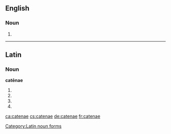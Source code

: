 ==English==

===Noun===
{{head|en|noun plural form}}

# {{plural of|catena|lang=en}}

----

==Latin==

===Noun===
'''catēnae''' {{g|f}}

# {{inflection of|catēna||gen|s|lang=la}}
# {{inflection of|catēna||dat|s|lang=la}}
# {{inflection of|catēna||nom|p|lang=la}}
# {{inflection of|catēna||voc|p|lang=la}}

[[Category:Latin noun forms]]

[[ca:catenae]]
[[cs:catenae]]
[[de:catenae]]
[[fr:catenae]]